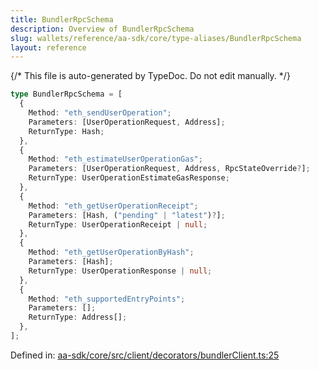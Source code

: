 ```yaml
---
title: BundlerRpcSchema
description: Overview of BundlerRpcSchema
slug: wallets/reference/aa-sdk/core/type-aliases/BundlerRpcSchema
layout: reference
---
```


{/* This file is auto-generated by TypeDoc. Do not edit manually. */}

```ts
type BundlerRpcSchema = [
  {
    Method: "eth_sendUserOperation";
    Parameters: [UserOperationRequest, Address];
    ReturnType: Hash;
  },
  {
    Method: "eth_estimateUserOperationGas";
    Parameters: [UserOperationRequest, Address, RpcStateOverride?];
    ReturnType: UserOperationEstimateGasResponse;
  },
  {
    Method: "eth_getUserOperationReceipt";
    Parameters: [Hash, ("pending" | "latest")?];
    ReturnType: UserOperationReceipt | null;
  },
  {
    Method: "eth_getUserOperationByHash";
    Parameters: [Hash];
    ReturnType: UserOperationResponse | null;
  },
  {
    Method: "eth_supportedEntryPoints";
    Parameters: [];
    ReturnType: Address[];
  },
];
```

Defined in: [aa-sdk/core/src/client/decorators/bundlerClient.ts:25](https://github.com/alchemyplatform/aa-sdk/blob/153785ddc87beb160382c2bae7dbafa4a66ade9a/aa-sdk/core/src/client/decorators/bundlerClient.ts#L25)
